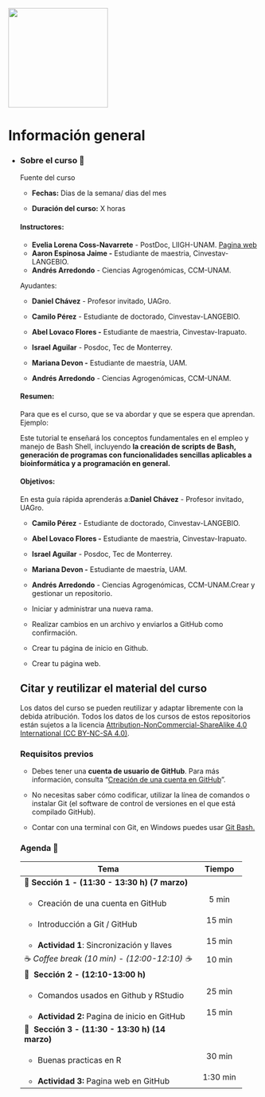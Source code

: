 ::: {layout-ncol="2"}
![](figures/rsgMexico.jpeg){width="200"}
:::

# Información general {.unnumbered}

-   ::: {.panel-tabset group="globalInfo"}
    ### Sobre el curso 📌

    Fuente del curso

    -   **Fechas:** Dias de la semana/ dias del mes

    -   **Duración del curso:** X horas

    #### **Instructores:**

    -   **Evelia Lorena Coss-Navarrete** - PostDoc, LIIGH-UNAM. [Pagina web](https://eveliacoss.github.io/)
    -   **Aaron Espinosa Jaime -** Estudiante de maestria, Cinvestav-LANGEBIO.
    -   **Andrés Arredondo** - Ciencias Agrogenómicas, CCM-UNAM.

    Ayudantes:

    -   **Daniel Chávez** - Profesor invitado, UAGro.

    -   **Camilo Pérez** - Estudiante de doctorado, Cinvestav-LANGEBIO.

    -   **Abel Lovaco Flores -** Estudiante de maestria, Cinvestav-Irapuato.

    -   **Israel Aguilar** - Posdoc, Tec de Monterrey.

    -   **Mariana Devon -** Estudiante de maestría, UAM.

    -   **Andrés Arredondo** - Ciencias Agrogenómicas, CCM-UNAM.

    #### **Resumen:**

    Para que es el curso, que se va abordar y que se espera que aprendan. Ejemplo:

    Este tutorial te enseñará los conceptos fundamentales en el empleo y manejo de Bash Shell, incluyendo **la creación de scripts de Bash, generación de programas con funcionalidades sencillas aplicables a bioinformática y a programación en general.**

    #### **Objetivos:**

    En esta guía rápida aprenderás a:**Daniel Chávez** - Profesor invitado, UAGro.

    -   **Camilo Pérez** - Estudiante de doctorado, Cinvestav-LANGEBIO.

    -   **Abel Lovaco Flores -** Estudiante de maestria, Cinvestav-Irapuato.

    -   **Israel Aguilar** - Posdoc, Tec de Monterrey.

    -   **Mariana Devon -** Estudiante de maestría, UAM.

    -   **Andrés Arredondo** - Ciencias Agrogenómicas, CCM-UNAM.Crear y gestionar un repositorio.

    -   Iniciar y administrar una nueva rama.

    -   Realizar cambios en un archivo y enviarlos a GitHub como confirmación.

    -   Crear tu página de inicio en Github.

    -   Crear tu página web.

    ## Citar y reutilizar el material del curso

    Los datos del curso se pueden reutilizar y adaptar libremente con la debida atribución. Todos los datos de los cursos de estos repositorios están sujetos a la licencia [Attribution-NonCommercial-ShareAlike 4.0 International (CC BY-NC-SA 4.0)](https://creativecommons.org/licenses/by-nc-sa/4.0/).

    ### Requisitos previos

    -   Debes tener una **cuenta de usuario de GitHub**. Para más información, consulta "[Creación de una cuenta en GitHub](https://docs.github.com/es/get-started/start-your-journey/creating-an-account-on-github)".

    -   No necesitas saber cómo codificar, utilizar la línea de comandos o instalar Git (el software de control de versiones en el que está compilado GitHub).

    -   Contar con una terminal con Git, en Windows puedes usar [Git Bash.](https://miguel-mx.github.io/2024-01-24-ccm-unam-swc/)

    ### Agenda 📆 {#agenda}

    +----------------------------------------------------+-------------+
    | Tema                                               | Tiempo      |
    +====================================================+:===========:+
    | 🔷 **Sección** **1 - (11:30 - 13:30 h) (7 marzo)** |             |
    +----------------------------------------------------+-------------+
    | -   Creación de una cuenta en GitHub               | 5 min       |
    +----------------------------------------------------+-------------+
    | -   Introducción a Git / GitHub                    | 15 min      |
    +----------------------------------------------------+-------------+
    | -   **Actividad 1**: Sincronización y llaves       | 15 min      |
    +----------------------------------------------------+-------------+
    | ☕ *Coffee break (10 min) - (12:00-12:10) ☕*      | 10 min      |
    +----------------------------------------------------+-------------+
    | 🔷  **Sección** **2 - (12:10-13:00 h)**            |             |
    +----------------------------------------------------+-------------+
    | -   Comandos usados en Github y RStudio            | 25 min      |
    +----------------------------------------------------+-------------+
    | -   **Actividad 2:** Pagina de inicio en GitHub    | 15 min      |
    +----------------------------------------------------+-------------+
    | 🔷  **Sección 3 - (11:30 - 13:30 h) (14 marzo)**   |             |
    +----------------------------------------------------+-------------+
    | -   Buenas practicas en R                          | 30 min      |
    +----------------------------------------------------+-------------+
    | -   **Actividad 3:** Pagina web en GitHub          | 1:30 min    |
    +----------------------------------------------------+-------------+
    :::

